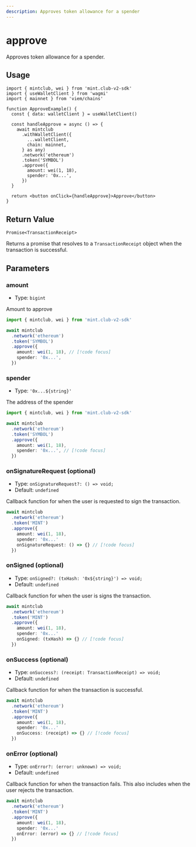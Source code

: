 ```yaml
---
description: Approves token allowance for a spender
---
```


# approve

Approves token allowance for a spender.

## Usage

```tsx [example.tsx]
import { mintclub, wei } from 'mint.club-v2-sdk'
import { useWalletClient } from 'wagmi'
import { mainnet } from 'viem/chains'

function ApproveExample() {
  const { data: walletClient } = useWalletClient()

  const handleApprove = async () => {
    await mintclub
      .withWalletClient({
        ...walletClient,
        chain: mainnet,
      } as any)
      .network('ethereum')
      .token('SYMBOL')
      .approve({
        amount: wei(1, 18),
        spender: '0x...',
      })
  }

  return <button onClick={handleApprove}>Approve</button>
}
```

## Return Value

`Promise<TransactionReceipt>`

Returns a promise that resolves to a `TransactionReceipt` object when the transaction is successful.

## Parameters

### amount

- Type: `bigint`

Amount to approve

```ts twoslash [example.ts]
import { mintclub, wei } from 'mint.club-v2-sdk'

await mintclub
  .network('ethereum')
  .token('SYMBOL')
  .approve({
    amount: wei(1, 18), // [!code focus]
    spender: '0x...',
  })
```

### spender

- Type: `'0x...${string}'`

The address of the spender

```ts twoslash [example.ts]
import { mintclub, wei } from 'mint.club-v2-sdk'

await mintclub
  .network('ethereum')
  .token('SYMBOL')
  .approve({
    amount: wei(1, 18),
    spender: '0x...', // [!code focus]
  })
```

### onSignatureRequest (optional)

- Type: `onSignatureRequest?: () => void;`
- Default: `undefined`

Callback function for when the user is requested to sign the transaction.

```ts
await mintclub
  .network('ethereum')
  .token('MINT')
  .approve({
   	amount: wei(1, 18),
	spender: '0x...'
	onSignatureRequest: () => {} // [!code focus]
  })
```

### onSigned (optional)

- Type: `onSigned?: (txHash: '0x${string}') => void;`
- Default: `undefined`

Callback function for when the user is signs the transaction.

```ts
await mintclub
  .network('ethereum')
  .token('MINT')
  .approve({
   	amount: wei(1, 18),
	spender: '0x...'
	onSigned: (txHash) => {} // [!code focus]
  })
```

### onSuccess (optional)

- Type: `onSuccess?: (receipt: TransactionReceipt) => void;`
- Default: `undefined`

Callback function for when the transaction is successful.

```ts
await mintclub
  .network('ethereum')
  .token('MINT')
  .approve({
   	amount: wei(1, 18),
	spender: '0x...'
	onSuccess: (receipt) => {} // [!code focus]
  })
```

### onError (optional)

- Type: `onError?: (error: unknown) => void;`
- Default: `undefined`

Callback function for when the transaction fails. This also includes when the user rejects the transaction.

```ts
await mintclub
  .network('ethereum')
  .token('MINT')
  .approve({
   	amount: wei(1, 18),
	spender: '0x...'
	onError: (error) => {} // [!code focus]
  })
```
